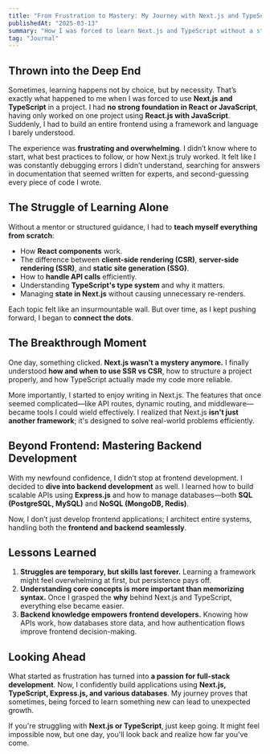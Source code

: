 ```yaml
---
title: "From Frustration to Mastery: My Journey with Next.js and TypeScript"
publishedAt: "2025-03-13"
summary: "How I was forced to learn Next.js and TypeScript without a strong foundation in React or JavaScript, and how I eventually mastered both frontend and backend development."
tag: "Journal"
---
```


## **Thrown into the Deep End**

Sometimes, learning happens not by choice, but by necessity. That’s exactly what happened to me when I was forced to use **Next.js and TypeScript** in a project. I had **no strong foundation in React or JavaScript**, having only worked on one project using **React.js with JavaScript**. Suddenly, I had to build an entire frontend using a framework and language I barely understood.

The experience was **frustrating and overwhelming**. I didn’t know where to start, what best practices to follow, or how Next.js truly worked. It felt like I was constantly debugging errors I didn’t understand, searching for answers in documentation that seemed written for experts, and second-guessing every piece of code I wrote.

## **The Struggle of Learning Alone**

Without a mentor or structured guidance, I had to **teach myself everything from scratch**:
- How **React components** work.
- The difference between **client-side rendering (CSR)**, **server-side rendering (SSR)**, and **static site generation (SSG)**.
- How to **handle API calls** efficiently.
- Understanding **TypeScript's type system** and why it matters.
- Managing **state in Next.js** without causing unnecessary re-renders.

Each topic felt like an insurmountable wall. But over time, as I kept pushing forward, I began to **connect the dots**.

## **The Breakthrough Moment**

One day, something clicked. **Next.js wasn’t a mystery anymore.** I finally understood **how and when to use SSR vs CSR**, how to structure a project properly, and how TypeScript actually made my code more reliable.

More importantly, I started to enjoy writing in Next.js. The features that once seemed complicated—like API routes, dynamic routing, and middleware—became tools I could wield effectively. I realized that Next.js **isn't just another framework**; it's designed to solve real-world problems efficiently.

## **Beyond Frontend: Mastering Backend Development**

With my newfound confidence, I didn’t stop at frontend development. I decided to **dive into backend development** as well. I learned how to build scalable APIs using **Express.js** and how to manage databases—both **SQL (PostgreSQL, MySQL)** and **NoSQL (MongoDB, Redis)**.

Now, I don’t just develop frontend applications; I architect entire systems, handling both the **frontend and backend seamlessly**.

## **Lessons Learned**

1. **Struggles are temporary, but skills last forever.** Learning a framework might feel overwhelming at first, but persistence pays off.
2. **Understanding core concepts is more important than memorizing syntax.** Once I grasped the **why** behind Next.js and TypeScript, everything else became easier.
3. **Backend knowledge empowers frontend developers.** Knowing how APIs work, how databases store data, and how authentication flows improve frontend decision-making.

## **Looking Ahead**

What started as frustration has turned into **a passion for full-stack development**. Now, I confidently build applications using **Next.js, TypeScript, Express.js, and various databases**. My journey proves that sometimes, being forced to learn something new can lead to unexpected growth.

If you're struggling with **Next.js or TypeScript**, just keep going. It might feel impossible now, but one day, you'll look back and realize how far you've come.
